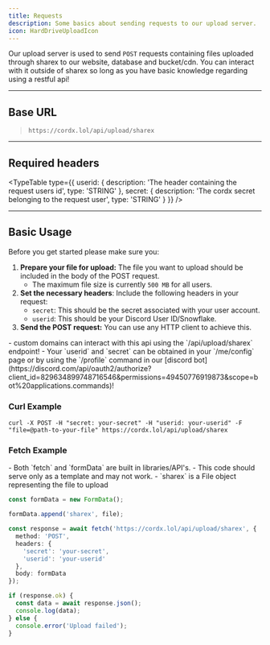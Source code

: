 ```yaml
---
title: Requests
description: Some basics about sending requests to our upload server.
icon: HardDriveUploadIcon
---
```



Our upload server is used to send `POST` requests containing files uploaded through
sharex to our website, database and bucket/cdn. You can interact with it outside of
sharex so long as you have basic knowledge regarding using a restful api!

---

## Base URL

> `https://cordx.lol/api/upload/sharex`

---

## Required headers

<TypeTable
    type={{
        userid: {
            description: 'The header containing the request users id',
            type: 'STRING'
        },
        secret: {
            description: 'The cordx secret belonging to the request user',
            type: 'STRING'
        }
    }}
/>

---

## Basic Usage

Before you get started please make sure you:
1. **Prepare your file for upload:** The file you want to upload should be included in the body of the POST request. 
   - The maximum file size is currently `500 MB` for all users.
2. **Set the necessary headers**: Include the following headers in your request:
   - `secret`: This should be the secret associated with your user account.
   - `userid`: This should be your Discord User ID/Snowflake.
3. **Send the POST request:** You can use any HTTP client to achieve this.

<Callout title="NOTE" type="info">
    - custom domains can interact with this api using the `/api/upload/sharex` endpoint!
    - Your `userid` and `secret` can be obtained in your `/me/config` page or by using the `/profile` command in our [discord bot](https://discord.com/api/oauth2/authorize?client_id=829634899748716546&permissions=49450776919873&scope=bot%20applications.commands)!
</Callout>

### Curl Example
```shell
curl -X POST -H "secret: your-secret" -H "userid: your-userid" -F "file=@path-to-your-file" https://cordx.lol/api/upload/sharex
```

### Fetch Example

<Callout title="NOTE" type="info">
    - Both `fetch` and `formData` are built in libraries/API's.
    - This code should serve only as a template and may not work.
    - `sharex` is a File object representing the file to upload
</Callout>

```ts
const formData = new FormData();

formData.append('sharex', file);

const response = await fetch('https://cordx.lol/api/upload/sharex', {
  method: 'POST',
  headers: {
    'secret': 'your-secret',
    'userid': 'your-userid'
  },
  body: formData
});

if (response.ok) {
  const data = await response.json();
  console.log(data);
} else {
  console.error('Upload failed');
}
```


